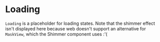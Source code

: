 

<Meta title="Components/Loading" component={BoxLoader} />


# Loading

`Loading` is a placeholder for loading states. Note that the shimmer effect isn't displayed here because web doesn't support an alternative for `MaskView`, which the Shimmer component uses :'(

<Canvas>
  <Story name="default" args={{}}>
    <BoxLoader height={50} />
  </Story>
</Canvas>

<Canvas>
  <Story name="header" args={{}}>
    <HeaderLoader />
  </Story>
</Canvas>

<ArgsTable story="default" />
